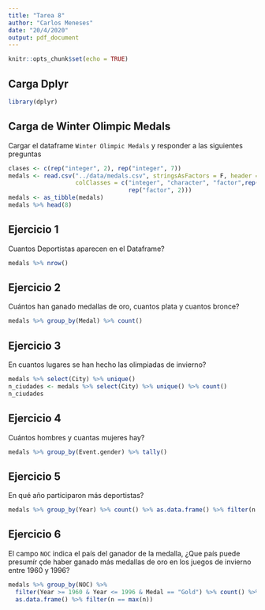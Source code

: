 ```yaml
---
title: "Tarea 8"
author: "Carlos Meneses"
date: "20/4/2020"
output: pdf_document
---
```


```r
knitr::opts_chunk$set(echo = TRUE)
```

## Carga Dplyr 
```r
library(dplyr)
```

## Carga de Winter Olimpic Medals
Cargar el dataframe `Winter Olimpic Medals` y responder a las siguientes preguntas
 
```r
clases <- c(rep("integer", 2), rep("integer", 7))
medals <- read.csv("../data/medals.csv", stringsAsFactors = F, header = T, 
                   colClasses = c("integer", "character", "factor",rep("character", 3),
                                  rep("factor", 2)))
medals <- as_tibble(medals)
medals %>% head(8)
```

## Ejercicio 1
Cuantos Deportistas aparecen en el Dataframe?

```r
medals %>% nrow()
```

## Ejercicio 2 
Cuántos han ganado medallas de oro, cuantos plata y cuantos bronce?

```r
medals %>% group_by(Medal) %>% count()
```

## Ejercicio 3
En cuantos lugares se han hecho las olimpiadas de invierno?

```r
medals %>% select(City) %>% unique()
n_ciudades <- medals %>% select(City) %>% unique() %>% count()
n_ciudades
```

## Ejercicio 4 
Cuántos hombres y cuantas mujeres hay?

```r
medals %>% group_by(Event.gender) %>% tally()
```

## Ejercicio 5
En qué año participaron más deportistas?

```r
medals %>% group_by(Year) %>% count() %>% as.data.frame() %>% filter(n == max(n))
```

## Ejercicio 6 
El campo `NOC` indica el país del ganador de la medalla, ¿Que país puede presumír çde haber ganado más medallas de oro en los juegos de invierno entre 1960 y 1996?

```r
medals %>% group_by(NOC) %>% 
  filter(Year >= 1960 & Year <= 1996 & Medal == "Gold") %>% count() %>% 
  as.data.frame() %>% filter(n == max(n))
```

